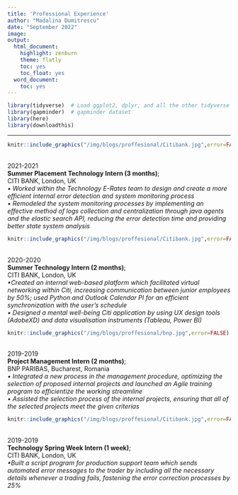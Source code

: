 ```yaml
---
title: 'Professional Experience'
author: "Madalina Dumitrescu"
date: "September 2022"
image: 
output:
  html_document:
    highlight: zenburn
    theme: flatly
    toc: yes
    toc_float: yes
  word_document:
    toc: yes
---
```

```r
library(tidyverse)  # Load ggplot2, dplyr, and all the other tidyverse packages
library(gapminder)  # gapminder dataset
library(here)
library(downloadthis)
```
---------
```r
knitr::include_graphics("/img/blogs/proffesional/Citibank.jpg",error=FALSE)
```
<br>
2021-2021 <br>
 **Summer Placement Technology Intern (3 months)**;<br>
     CITI BANK, London, UK <br>
     *•	Worked within the Technology E-Rates team to design and create a more efficient internal error detection and         system monitoring process * <br>
     *•	Remodeled the system monitoring processes by implementing an effective method of logs collection and centralization through java agents and the elastic search API, reducing the error detection time and providing better state system analysis  * <br>

```r
knitr::include_graphics("/img/blogs/proffesional/Citibank.jpg",error=FALSE)
```
<br>
2020-2020 <br>
 **Summer Technology Intern (2 months)**;<br>
     CITI BANK, London, UK <br>
     *•Created an internal web-based platform which facilitated virtual networking within Citi, increasing communication between junior employees by 50%; used Python and Outlook Calendar PI for an efficient synchronization with the user's schedule  * <br>
     *•	Designed a mental well-being Citi application by using UX design tools (AdobeXD) and data visualisation instruments (Tableau, Power BI) * <br>
     
```r
knitr::include_graphics("/img/blogs/proffesional/bnp.jpg",error=FALSE)
```
<br>
2019-2019 <br>
 **Project Management Intern (2 months)**;<br>
     BNP PARIBAS, Bucharest, Romania <br>
     *•	Integrated a new process in the management procedure, optimizing the selection of proposed internal projects and launched an Agile training program to efficientize the working streamline   * <br>
     *•	Assisted the selection process of the internal projects, ensuring that all of the selected projects meet the given criterias  * <br>
    
```r
knitr::include_graphics("/img/blogs/proffesional/Citibank.jpg",error=FALSE)
```
<br>
2019-2019 <br>
 **Technology Spring Week Intern (1 week)**;<br>
     CITI BANK, London, UK <br>
     *•Built a script program for production support team which sends automated error messages to the trader by including all the necessary details whenever a trading fails, fastening the error correction processes by 25%   * <br>
    
    

    
    
    
    
    
